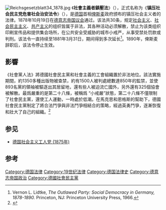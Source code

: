 [[File:Reichsgesetzblatt34_1878.jpg|right]]
《'''社會主義者鎮壓法'''》（{{lang-de|Sozialistengesetze}}），正式名称为《'''镇压社会民主党危害社会治安法令'''》（{{lang-de|Gesetz gegen die gemeingefährlichen Bestrebungen der Sozialdemokratie}}），是[[德国|德国]]首相[[俾斯麦|俾斯麦]]政府颁布的镇压社会主义者的法律。1878年10月19日在[[德意志帝国议会|德意志帝国议会]]通过。该法共30条，规定[[社会主义|社会主义]]、[[社会民主主义|社会民主主义]]、[[共产主义|共产主义]]的组织皆属于非法，其各种活动必须解散，禁止为该类组织印刷宣传品和提供集会场所，在公共安全受威胁的城市小戒严，从事受禁处罚款或判刑。该法令一直持续至1881年3月31日，期间得到多次延长<ref>Vernon L. Lidtke, ''The Outlawed Party: Social Democracy in Germany, 1878-1890.'' Princeton, NJ: Princeton University Press, 1966.</ref>。1890年，俾斯麦辞职后，该法令停止生效。

== 影響 ==
《社會黨人法》將德國社會民主黨和社會主義的工會組織置於非法地位。該法實施期間，約1350多種出版物被查禁，約有1500人被判處總數達850年的監禁，並使893名黨的領袖被驅逐出其居留地，還有些人被迫流亡國外，另外還有325個協會被解散。最爲嚴重的是第二十八條，被稱爲 “小戒嚴”狀態，第二十八條不僅限制了社會民主黨，還使工人運動，一時處於低潮。在馬克思和恩格斯的幫助下，德國社會民主黨制定了將合法鬥爭與非法鬥爭相結合的策略，經過英勇鬥爭，逐漸恢復和壯大了自己的組織。<ref>{{Cite book|title=《俾斯麥與1878年〈反社會主義者法〉的頒佈》|first=王琪|publisher=成大歷史學報|year=2007|pages=139-153}}</ref>

==参见==
*[[德国社会主义工人党_(1875年)|德国社会主义工人党 (1875年)]]

==参考==
{{reflist}}

{{Authority control}}
[[Category:德国法律|Category:德国法律]]
[[Category:19世纪法律|Category:19世纪法律]]
[[Category:德国法律史|Category:德国法律史]]
[[Category:德意志帝国政治|Category:德意志帝国政治]]
[[Category:德國社會民主黨|Category:德國社會民主黨]]